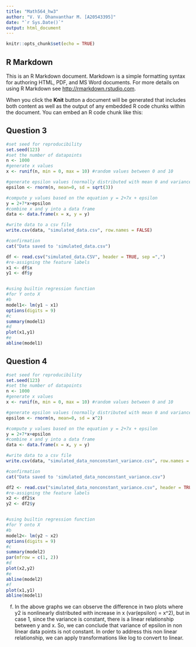 ```yaml
---
title: "Math564_hw3"
author: "V. V. Dhanvanthar M. [A20543395]"
date: "`r Sys.Date()`"
output: html_document
---
```


```r
knitr::opts_chunk$set(echo = TRUE)
```

## R Markdown

This is an R Markdown document. Markdown is a simple formatting syntax for authoring HTML, PDF, and MS Word documents. For more details on using R Markdown see <http://rmarkdown.rstudio.com>.

When you click the **Knit** button a document will be generated that includes both content as well as the output of any embedded R code chunks within the document. You can embed an R code chunk like this:

## Question 3
```r
#set seed for reproducibility
set.seed(123)
#set the number of datapoints
n <- 1000
#generate x values 
x <- runif(n, min = 0, max = 10) #random values between 0 and 10

#generate epsilon values (normally distributed with mean 0 and variance 3)
epsilon <- rnorm(n, mean=0, sd = sqrt(3))

#compute y values based on the equation y = 2+7x + epsilon
y = 2+7*x+epsilon
#combine x and y into a data frame
data <- data.frame(x = x, y = y)

#write data to a csv file
write.csv(data, "simulated_data.csv", row.names = FALSE)

#confirmation
cat("Data saved to 'simulated_data.csv")

```
```r
df <- read.csv("simulated_data.CSV", header = TRUE, sep =",")
#re-assigning the feature labels
x1 <- df$x
y1 <- df$y


#using builtin regression function
#for Y onto X
#b
model1<- lm(y1 ~ x1)
options(digits = 9)
#c
summary(model1)
#d
plot(x1,y1)
#e
abline(model1)
```

## Question 4
```r
#set seed for reproducibility
set.seed(123)
#set the number of datapoints
n <- 1000
#generate x values 
x <- runif(n, min = 0, max = 10) #random values between 0 and 10

#generate epsilon values (normally distributed with mean 0 and variance x^2)
epsilon <- rnorm(n, mean=0, sd = x^2)

#compute y values based on the equation y = 2+7x + epsilon
y = 2+7*x+epsilon
#combine x and y into a data frame
data <- data.frame(x = x, y = y)

#write data to a csv file
write.csv(data, "simulated_data_nonconstant_variance.csv", row.names = FALSE)

#confirmation
cat("Data saved to 'simulated_data_nonconstant_variance.csv")
```

```r
df2 <- read.csv("simulated_data_nonconstant_variance.csv", header = TRUE, sep =",")
#re-assigning the feature labels
x2 <- df2$x
y2 <- df2$y


#using builtin regression function
#for Y onto X
#b
model2<- lm(y2 ~ x2)
options(digits = 9)
#c
summary(model2)
par(mfrow = c(1, 2))
#d
plot(x2,y2)
#e
abline(model2)
#f
plot(x1,y1)
abline(model1)

```

f)
In the above graphs we can observe the difference in two plots where y2 is nonlinearly distributed with increase in x (var(epsilon) = x^2), but in case 1, since the variance is constant, there is a linear relationship between y and x. 
So, we can conclude that variance of epsilon in non linear data points is not constant. 
In order to address this non linear relationship, we can apply transformations like log to convert to linear. 


